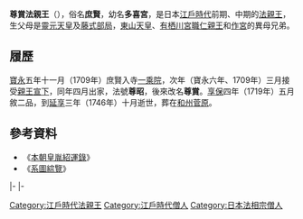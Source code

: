 {{東亞男性歷史人物
|名稱 =尊賞法親王
|身份 =日本[[法親王|法親王]]
|國家 =[[日本|大和王朝]]
|時代 =[[江戶時代|江戶時代]]前期、中期
|姓 =（無）
|名 =庶賢
|別名 =多喜宮
|法號 =尊昭、尊胤
|院號 =廣莊嚴院
|封爵 =[[法親王|法親王]]
|出生日期 =[[元祿|元祿]]十二年十一月二十二（{{Birth date|1700|1|11}}）
|逝世日期 =[[延享|延享]]三年十月初九（{{Death date and age|1746|11|21|1700|1|11}}）
|父親 = [[靈元天皇|靈元天皇]]
|母親 = [[藤式部局|藤式部局]]
|同胞姊妹 =[[文應女王|文應女王]]
|異母兄弟 =[[濟深法親王|濟深法親王]]<br>[[東山天皇|東山天皇]]<br>[[京極宮文仁親王|京極宮文仁親王]]<br>[[寬隆法親王|寬隆法親王]]<br>[[清宮_(靈元天皇子)|清宮]]<br>[[德宮|德宮]]<br>[[力宮|力宮]]<br>[[作宮|作宮]]<br>[[性應法親王|性應法親王]]<br>[[尊胤法親王_(靈元天皇子)|尊胤法親王]]<br>[[嘉智宮|嘉智宮]]<br>[[峯宮|峯宮]]<br>[[三宮_(靈元天皇子)|三宮]]<br>[[堯延法親王|堯延法親王]]<br>[[台嶺院宮|台嶺院宮]]<br>[[有栖川宮職仁親王|有栖川宮職仁親王]]<br>[[堯恭法親王|堯恭法親王]]
|異母姊妹 =[[榮子內親王|榮子內親王]]<br>[[憲子內親王|憲子內親王]]<br>[[福子內親王|福子內親王]]<br>[[永秀女王|永秀女王]]<br>[[梅宮|梅宮]]<br>[[勝子內親王|勝子內親王]]<br>[[綱宮|綱宮]]<br>[[知光院宮|知光院宮]]<br>[[文喜女王|文喜女王]]<br>[[元秀女王|元秀女王]]<br>[[留宮|留宮]]<br>[[八重宮|八重宮]]<br>[[吉子內親王|吉子內親王]]
}}
{{Japanese|japanese=尊賞法親王|kana=そんしょうほっしんのう|romaji=Sonshou Hō shin nō}}
'''尊賞法親王'''（{{bd|1700年|1月11日|1746年|11月21日}}），俗名'''庶賢'''，幼名'''多喜宮'''，是日本[[江戶時代|江戶時代]]前期、中期的[[法親王|法親王]]，生父母是[[靈元天皇|靈元天皇]]及[[藤式部局|藤式部局]]，[[東山天皇|東山天皇]]、[[有栖川宮職仁親王|有栖川宮職仁親王]]和[[作宮|作宮]]的異母兄弟。

== 履歷 ==
[[寶永|寶永]]五年十一月（1709年）庶賢入寺[[一乘院|一乘院]]，次年（寶永六年、1709年）三月接受[[親王宣下|親王宣下]]，同年四月出家，法號'''尊昭'''，後來改名'''尊賞'''。[[享保|享保]]四年（1719年）五月敘二品，到[[延享|延享]]三年（1746年）十月逝世，葬在[[和州|和州]][[菅原|菅原]]。

==參考資料==
*《[[本朝皇胤紹運錄|本朝皇胤紹運錄]]》
*《[[系圖綜覽|系圖綜覽]]》

{{start box|width=auto}}
{{s-rel}}
|-
{{s-before|[[信覺|信覺]]}}
{{s-title|[[興福寺|興福寺]]別當|第215代}}
{{s-after|[[隆尊|隆尊]]}}
|-
{{s-before|[[真敬法親王|真敬法親王]]}}
{{s-title|[[一乘院|一乘院]]門跡|第38世}}
{{s-after|[[尊真法親王|尊真法親王]]}}
{{end box}}


[[Category:江戶時代法親王|Category:江戶時代法親王]]

[[Category:江戶時代僧人|Category:江戶時代僧人]]
[[Category:日本法相宗僧人|Category:日本法相宗僧人]]
